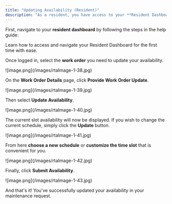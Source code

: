 ```yaml
---
title: "Updating Availability (Resident)"
description: "As a resident, you have access to your **Resident Dashboard** from where you can access your existing and past maintenance requests. If you need to **update your availability**, follow the steps below."
---
```


First, navigate to your **resident dashboard** by following the steps in the help guide:

<Card title="Resident Dashboard Overview" icon="chalkboard-user" iconType="duotone" href="/s/topic/0TO5e000000h9wrGAA/Resident-Dashboard-Overview">
  Learn how to access and navigate your Resident Dashboard for the first time with ease.
</Card>

Once logged in, select the **work order** you need to update your availability.

<Frame>
  ![image.png](/images/rtaImage-1-38.jpg)
</Frame>

On the **Work Order Details** page, click **Provide Work Order Update**.

<Frame>
  ![image.png](/images/rtaImage-1-39.jpg)
</Frame>

Then select **Update Availability**.

<Frame>
  ![image.png](/images/rtaImage-1-40.jpg)
</Frame>

The current slot availability will now be displayed. If you wish to change the current schedule, simply click the **Update** button.

<Frame>
  ![image.png](/images/rtaImage-1-41.jpg)
</Frame>

From here **choose a new schedule** or **customize the time slot** that is convenient for you.

<Frame>
  ![image.png](/images/rtaImage-1-42.jpg)
</Frame>

Finally, click **Submit Availability**.

<Frame>
  ![image.png](/images/rtaImage-1-43.jpg)
</Frame>

And that's it\! You've successfully updated your availability in your maintenance request.
